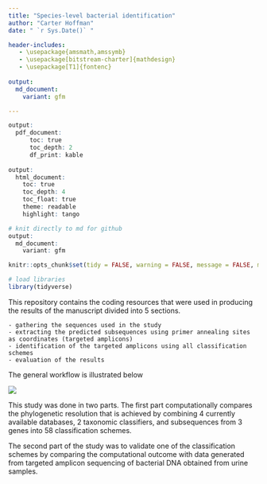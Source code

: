 ```yaml
---
title: "Species-level bacterial identification"
author: "Carter Hoffman"
date: " `r Sys.Date()` "

header-includes:
   - \usepackage{amsmath,amssymb}
   - \usepackage[bitstream-charter]{mathdesign}
   - \usepackage[T1]{fontenc}
   
output:
  md_document:
    variant: gfm

---
```

```r
output: 
  pdf_document:
      toc: true
      toc_depth: 2
      df_print: kable
    
output: 
  html_document:
    toc: true
    toc_depth: 4
    toc_float: true
    theme: readable
    highlight: tango

# knit directly to md for github
output:
  md_document:
    variant: gfm
```


```r
knitr::opts_chunk$set(tidy = FALSE, warning = FALSE, message = FALSE, max.print = 5)
```

```r
# load libraries
library(tidyverse)

```

This repository contains the coding resources that were used in producing the results of the manuscript divided into 5 sections.
    
    - gathering the sequences used in the study   
    - extracting the predicted subsequences using primer annealing sites as coordinates (targeted amplicons)   
    - identification of the targeted amplicons using all classification schemes   
    - evaluation of the results  
    
The general workflow is illustrated below 

![](resources/md_files/vsm_only16s_activity.png)

This study was done in two parts. The first part computationally compares the phylogenetic resolution that is achieved by combining 4 currently available databases, 2 taxonomic classifiers, and subsequences from 3 genes into 58 classification schemes.  

The second part of the study was to validate one of the classification schemes by comparing the computational outcome with data generated from targeted amplicon sequencing of bacterial DNA obtained from urine samples.  



